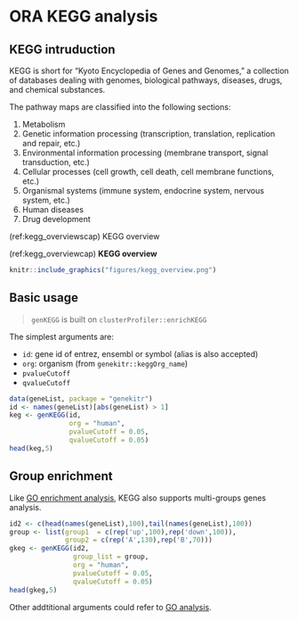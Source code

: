 # ORA KEGG analysis {#ora-kegg-analysis}

## KEGG intruduction {#kegg-introduction}

KEGG is short for "Kyoto Encyclopedia of Genes and Genomes," a collection of databases dealing with genomes, biological pathways, diseases, drugs, and chemical substances.

The pathway maps are classified into the following sections:

1. Metabolism
2. Genetic information processing (transcription, translation, replication and repair, etc.)
3. Environmental information processing (membrane transport, signal transduction, etc.)
4. Cellular processes (cell growth, cell death, cell membrane functions, etc.)
5. Organismal systems (immune system, endocrine system, nervous system, etc.)
6. Human diseases
7. Drug development

(ref:kegg_overviewscap) KEGG overview

(ref:kegg_overviewcap) **KEGG overview**

```r
knitr::include_graphics("figures/kegg_overview.png")
```


## Basic usage {#kegg-basic-usage}

> `genKEGG` is built on `clusterProfiler::enrichKEGG`

The simplest arguments are: 

- `id`: gene id of entrez, ensembl or symbol (alias is also accepted)
- `org`: organism (from `genekitr::keggOrg_name`)
- `pvalueCutoff`
- `qvalueCutoff`

```r
data(geneList, package = "genekitr")
id <- names(geneList)[abs(geneList) > 1]
keg <- genKEGG(id, 
               org = "human",
               pvalueCutoff = 0.05,
               qvalueCutoff = 0.05)
head(keg,5)
```

## Group enrichment {#kegg-group-enrichment}

Like [GO enrichment analysis](#go-group-enrichment), KEGG also supports multi-groups genes analysis.

```r
id2 <- c(head(names(geneList),100),tail(names(geneList),100))
group <- list(group1  = c(rep('up',100),rep('down',100)),
              group2 = c(rep('A',130),rep('B',70)))
gkeg <- genKEGG(id2, 
                group_list = group,
                org = "human", 
                pvalueCutoff = 0.05,
                qvalueCutoff = 0.05)
head(gkeg,5)
```

Other addtitional arguments could refer to [GO analysis](#go-additional-arguments).



